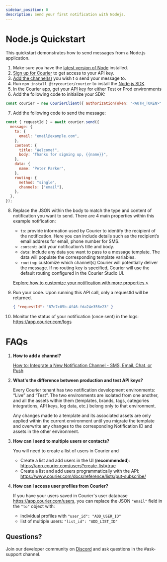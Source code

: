 ```yaml
---
sidebar_position: 0
description: Send your first notification with Nodejs.
---
```


# Node.js Quickstart

This quickstart demonstrates how to send messages from a Node.js application.

1. Make sure you have the [latest version of Node](https://nodejs.org/en/download/) installed.
2. [Sign up for Courier](https://app.courier.com/signup) to get access to your API key.
3. [Add the channel(s)](https://app.courier.com/channels) you wish t o send your message to.
4. Run `npm install @trycourier/courier` to install the [Node.js SDK](https://github.com/trycourier/courier-node).
5. In the Courier app, get your [API key](https://app.courier.com/settings/api-keys) for either Test or Prod environments
6. Add the following code to initialize your SDK:

```jsx
const courier = new CourierClient({ authorizationToken: "<AUTH_TOKEN>" });
```

7. Add the following code to send the message:

```jsx
const { requestId } = await courier.send({
  message: {
    to: {
      email: "email@example.com",
    },
    content: {
      title: "Welcome!",
      body: "Thanks for signing up, {{name}}",
    },
    data: {
      name: "Peter Parker",
    },
    routing: {
      method: "single",
      channels: ["email"],
    },
  },
});
```

8. Replace the JSON within the body to match the type and content of notification you want to send.
   There are 4 main properties within this example notification:

   - `to`: provide information used by Courier to identify the recipient of the notification. Here you can include details such as the recipient’s email address for email, phone number for SMS.
   - `content`: add your notification’s title and body.
   - `data`: include any data you want to pass to a message template. The data will populate the corresponding template variables.
   - `routing`: customize which channel(s) Courier will potentially deliver the message. If no routing key is specified, Courier will use the default routing configured in the Courier Studio UI.

   [Explore how to customize your notification with more properties >](../../../reference/send/message/)

9. Run your code. Upon running this API call, only a requestId will be returned.
   ```json
   { "requestId": "87e7c05b-4f46-fda24e356e23" }
   ```
10. Monitor the status of your notification (once sent) in the logs: https://app.courier.com/logs

# FAQs

1. **How to add a channel?**

   [How to: Integrate a New Notification Channel - SMS, Email, Chat, or Push](https://www.youtube.com/watch?v=nAbRLOMv96w)

2. **What's the difference between production and test API keys?**

   Every Courier tenant has two notification development environments: “Live” and “Test”. The two environments are isolated from one another, and all the assets within them (templates, brands, tags, categories integrations, API keys, log data, etc.) belong only to that environment.

   Any changes made to a template and its associated assets are only applied within the current environment until you migrate the template and overwrite any changes to the corresponding Notification ID and assets in the other environment.

3. **How can I send to multiple users or contacts?**

   You will need to create a list of users in Courier and

   - Create a list and add users in the UI (**recommended**): https://app.courier.com/users?create-list=true
   - Create a list and add users programmatically with the API: https://www.courier.com/docs/reference/lists/put-subscribe/

4. **How can I access user profiles from Courier?**

   If you have your users saved in Courier's user database https://app.courier.com/users, you can replace the JSON `"email"` field in the `"to"` object with:

   - individual profiles with `"user_id": "ADD_USER_ID"`
   - list of multiple users: `"list_id": "ADD_LIST_ID"`

## Questions?

Join our developer community on [Discord](https://discord.gg/wWGecZgs4k) and ask questions in the #ask-support channel.
